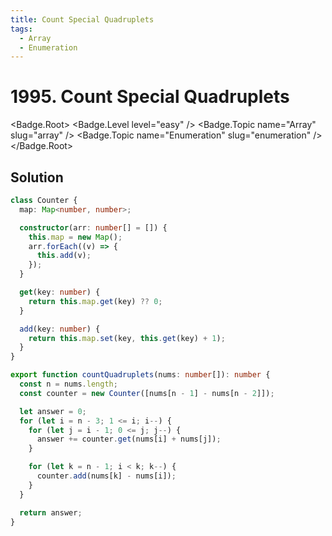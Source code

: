 ```yaml
---
title: Count Special Quadruplets
tags:
  - Array
  - Enumeration
---
```


# 1995. Count Special Quadruplets

<Badge.Root>
  <Badge.Level level="easy" />
  <Badge.Topic name="Array" slug="array" />
  <Badge.Topic name="Enumeration" slug="enumeration" />
</Badge.Root>

## Solution

```typescript filename="solution.ts" copy
class Counter {
  map: Map<number, number>;

  constructor(arr: number[] = []) {
    this.map = new Map();
    arr.forEach((v) => {
      this.add(v);
    });
  }

  get(key: number) {
    return this.map.get(key) ?? 0;
  }

  add(key: number) {
    return this.map.set(key, this.get(key) + 1);
  }
}

export function countQuadruplets(nums: number[]): number {
  const n = nums.length;
  const counter = new Counter([nums[n - 1] - nums[n - 2]]);

  let answer = 0;
  for (let i = n - 3; 1 <= i; i--) {
    for (let j = i - 1; 0 <= j; j--) {
      answer += counter.get(nums[i] + nums[j]);
    }

    for (let k = n - 1; i < k; k--) {
      counter.add(nums[k] - nums[i]);
    }
  }

  return answer;
}
```

<ProblemLink
  codingSite="leetcode"
  href="https://leetcode.com/problems/count-special-quadruplets"
  title="Count Special Quadruplets"
/>
